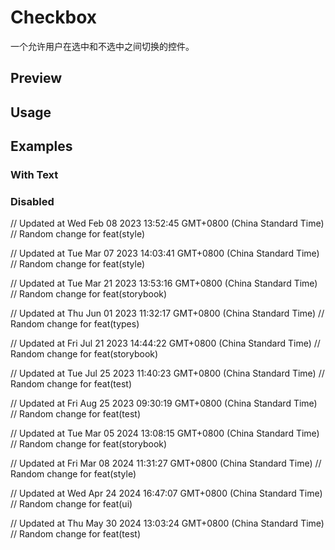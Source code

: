 

<Meta of={CheckboxStories} />

<RadixPrimitiveDocsButton name='checkbox' />

# Checkbox

一个允许用户在选中和不选中之间切换的控件。

## Preview

<Canvas of={CheckboxStories.Default} />

## Usage



<Source code={importCode} language='ts' dark />
<Source code={usageCode} language='tsx' dark />

## Examples

### With Text

<Canvas of={CheckboxStories.WithText} />

### Disabled

<Canvas of={CheckboxStories.Disabled} />

// Updated at Wed Feb 08 2023 13:52:45 GMT+0800 (China Standard Time)
// Random change for feat(style)

// Updated at Tue Mar 07 2023 14:03:41 GMT+0800 (China Standard Time)
// Random change for feat(style)

// Updated at Tue Mar 21 2023 13:53:16 GMT+0800 (China Standard Time)
// Random change for feat(storybook)

// Updated at Thu Jun 01 2023 11:32:17 GMT+0800 (China Standard Time)
// Random change for feat(types)

// Updated at Fri Jul 21 2023 14:44:22 GMT+0800 (China Standard Time)
// Random change for feat(storybook)

// Updated at Tue Jul 25 2023 11:40:23 GMT+0800 (China Standard Time)
// Random change for feat(test)

// Updated at Fri Aug 25 2023 09:30:19 GMT+0800 (China Standard Time)
// Random change for feat(test)

// Updated at Tue Mar 05 2024 13:08:15 GMT+0800 (China Standard Time)
// Random change for feat(storybook)

// Updated at Fri Mar 08 2024 11:31:27 GMT+0800 (China Standard Time)
// Random change for feat(style)

// Updated at Wed Apr 24 2024 16:47:07 GMT+0800 (China Standard Time)
// Random change for feat(ui)

// Updated at Thu May 30 2024 13:03:24 GMT+0800 (China Standard Time)
// Random change for feat(test)
